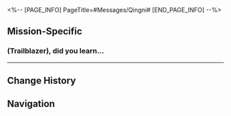 <%-- [PAGE_INFO]
PageTitle=#Messages/Qingni#
[END_PAGE_INFO] --%>
{{Messages Infobox
|id        = 51
|image     = NPC Qingni Icon.png
|type      = NPC
|sender    = Qingni
|signature = Traversing this vast universe in the blink of an eye
|faction   = The Xianzhou Luofu
}}

==Mission-Specific==
===(Trailblazer), did you learn...===
{{Messages
|start_condition = 
|text =
:'''Qingni:''' (Trailblazer), did you learn anything from General Jing Yuan?
:'''Qingni:''' Xikui said Mom's busy, so I'm headed back to the Sky-Faring Commission
:'''Qingni:''' If you did learn something, can you come meet up with me?
:'''Qingni:''' I want to ask my Sky-Faring Commission colleagues as much as I can... but I don't know how to start...
:{Choice} Do you know a "Caiyi?"
::'''(Trailblazer):''' Do you know someone called "Caiyi"? I heard she was your mother's best friend
:{Choice} He mentioned a "Caiyi"...
::'''(Trailblazer):''' Jing Yuan did mention someone named "Caiyi," and said you were very close to her
:'''Qingni:''' ...
:'''Qingni:''' I actually guessed there would be some connection
:'''Qingni:''' It's hard to explain over text. Let's meet up
:{Choice} See you in a bit
::'''(Trailblazer):''' See you in a bit
:{Choice} See you later
::'''(Trailblazer):''' See you later
}}
----

==Change History==
{{Change History|1.2}}

==Navigation==
{{Messages Navbox}}